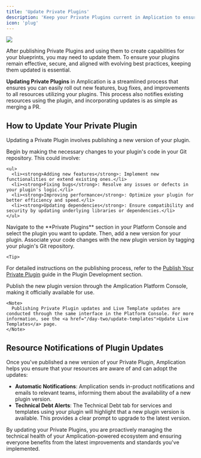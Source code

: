 ```yaml
---
title: 'Update Private Plugins'
description: 'Keep your Private Plugins current in Amplication to ensure consistent standards and access the latest features and fixes.'
icon: 'plug'
---
```


<Frame>
    <img src="/images/day-two/update-private-plugin.png" />
</Frame>

After publishing Private Plugins and using them to create capabilities for your blueprints, you may need to update them. To ensure your plugins remain effective, secure, and aligned with evolving best practices, keeping them updated is essential.

**Updating Private Plugins** in Amplication is a streamlined process that ensures you can easily roll out new features, bug fixes, and improvements to all resources utilizing your plugins. This process also notifies existing resources using the plugin, and incorporating updates is as simple as merging a PR.

## How to Update Your Private Plugin

Updating a Private Plugin involves publishing a new version of your plugin.

<Steps>
  <Step title="Modify Your Plugin Code">
    Begin by making the necessary changes to your plugin's code in your Git repository. This could involve:

    <ul>
      <li><strong>Adding new features</strong>: Implement new functionalities or extend existing ones.</li>
      <li><strong>Fixing bugs</strong>: Resolve any issues or defects in your plugin's logic.</li>
      <li><strong>Improving performance</strong>: Optimize your plugin for better efficiency and speed.</li>
      <li><strong>Updating dependencies</strong>: Ensure compatibility and security by updating underlying libraries or dependencies.</li>
    </ul>
  </Step>

  <Step title="Add a New Plugin Version in Amplication">
    Navigate to the **Private Plugins** section in your Platform Console and select the plugin you want to update. Then, add a new version for your plugin.
  </Step>

  <Step title="Tag Your Git Repository with the New Version">
    Associate your code changes with the new plugin version by tagging your plugin's Git repository.

    <Tip>
  For detailed instructions on the publishing process, refer to the <a href="/plugin-development/publish-a-plugin">Publish Your Private Plugin</a> guide in the Plugin Development section.
</Tip>

  </Step>

  <Step title="Publish the Plugin Version in Amplication">
    Publish the new plugin version through the Amplication Platform Console, making it officially available for use.

    <Note>
      Publishing Private Plugin updates and Live Template updates are conducted through the same interface in the Platform Console. For more information, see the <a href="/day-two/update-templates">Update Live Templates</a> page.
    </Note>
  </Step>
</Steps>

## Resource Notifications of Plugin Updates

Once you've published a new version of your Private Plugin, Amplication helps you ensure that your resources are aware of and can adopt the updates:

- **Automatic Notifications**: Amplication sends in-product notifications and emails to relevant teams, informing them about the availability of a new plugin version.
- **Technical Debt Alerts**: The Technical Debt tab for services and templates using your plugin will highlight that a new plugin version is available. This provides a clear prompt to upgrade to the latest version.

<Tip>
   By updating your Private Plugins, you are proactively managing the technical health of your Amplication-powered ecosystem and ensuring everyone benefits from the latest improvements and standards you've implemented.
</Tip>